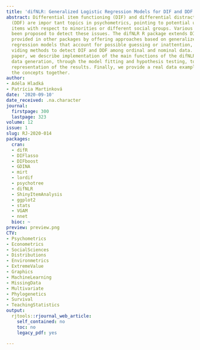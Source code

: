 ```yaml
---
title: 'difNLR: Generalized Logistic Regression Models for DIF and DDF Detection'
abstract: Differential item functioning (DIF) and differential distractor functioning
  (DDF) are impor tant topics in psychometrics, pointing to potential unfairness in
  items with respect to minorities or different social groups. Various methods have
  been proposed to detect these issues. The difNLR R package extends DIF methods currently
  provided in other packages by offering approaches based on generalized logistic
  regression models that account for possible guessing or inattention, and by pro
  viding methods to detect DIF and DDF among ordinal and nominal data. In the current
  paper, we describe implementation of the main functions of the difNLR package, from
  data generation, through the model fitting and hypothesis testing, to graphical
  representation of the results. Finally, we provide a real data example to bring
  the concepts together.
author:
- Adéla Hladká
- Patrícia Martinková
date: '2020-09-10'
date_received: .na.character
journal:
  firstpage: 300
  lastpage: 323
volume: 12
issue: 1
slug: RJ-2020-014
packages:
  cran:
  - difR
  - DIFlasso
  - DIFboost
  - GDINA
  - mirt
  - lordif
  - psychotree
  - difNLR
  - ShinyItemAnalysis
  - ggplot2
  - stats
  - VGAM
  - nnet
  bioc: ~
preview: preview.png
CTV:
- Psychometrics
- Econometrics
- SocialSciences
- Distributions
- Environmetrics
- ExtremeValue
- Graphics
- MachineLearning
- MissingData
- Multivariate
- Phylogenetics
- Survival
- TeachingStatistics
output:
  rjtools::rjournal_web_article:
    self_contained: no
    toc: no
    legacy_pdf: yes

---
```

